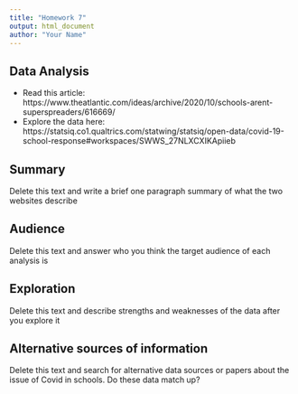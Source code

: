 ```yaml
---
title: "Homework 7"
output: html_document
author: "Your Name"
---
```


## Data Analysis

- Read this article: https://www.theatlantic.com/ideas/archive/2020/10/schools-arent-superspreaders/616669/
- Explore the data here: https://statsiq.co1.qualtrics.com/statwing/statsiq/open-data/covid-19-school-response#workspaces/SWWS_27NLXCXIKApiieb

## Summary

Delete this text and write a brief one paragraph summary of what the two websites describe

## Audience

Delete this text and answer who you think the target audience of each analysis is

## Exploration

Delete this text and describe strengths and weaknesses of the data after you explore it

## Alternative sources of information

Delete this text and search for alternative data sources or papers about the issue of Covid in schools. Do these data match up? 


